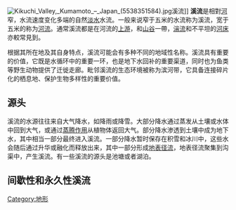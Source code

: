 {{reference|time=2007-11-13}}
{{河流系列模板}}
[[File:Kikuchi_Valley,_Kumamoto_–_Japan_(5538351584).jpg|thumb]]溪流]]
'''溪流'''是相對[[河流|河]]窄，水流速度变化多端的自然[[淡水|淡水]]水流。一般来说窄于五米的水流称为溪流，宽于五米的称为[[河流|河流]]。通常溪流都是在河流的[[上游|上游]]，和[[山谷|山谷]]一帶，[[湍流|湍流]]和不平坦的[[河床|河床]]亦較常見到。

根据其所在地及其自身特点，溪流可能会有多种不同的地域性名称。溪流具有重要的价值，它既是水循环中的重要一环，也是地下水回补的重要渠道，同时也为鱼类等野生动物提供了迁徙走廊。毗邻溪流的生态环境被称为滨河带，它具备连接碎片化的栖息地、保护生物多样性的重要价值。


==源头==
溪流的水源往往来自大气降水，如降雨或降雪。大部分降水通过蒸发从土壤或水体中回到大气，或通过[[蒸腾作用|蒸腾作用]]从植物体返回大气。部分降水渗透到土壤中成为地下水，其中相当一部分最终进入溪流。一部分降水暂时保存在积雪和冰川中，这些水会随后通过升华或融化而释放出来，其中一部分形成[[地表径流|地表径流]]，地表径流聚集到沟渠中，产生溪流。有一些溪流的源头是池塘或者湖泊。

==间歇性和永久性溪流==



{{geo-term-stub}}

[[Category:地形|Category:地形]]